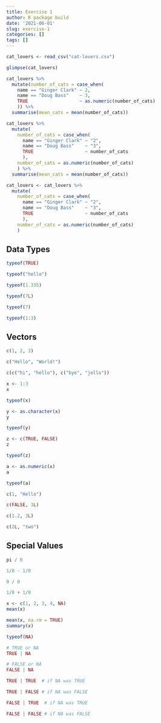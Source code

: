 ```yaml
---
title: Exercise 1
author: R package build
date: '2021-06-01'
slug: exercise-1
categories: []
tags: []
---
```


```r
cat_lovers <- read_csv("cat-lovers.csv")

glimpse(cat_lovers)

cat_lovers %>%
  mutate(number_of_cats = case_when(
    name == "Ginger Clark" ~ 2,
    name == "Doug Bass"    ~ 3,
    TRUE                   ~ as.numeric(number_of_cats)
    )) %>%
  summarise(mean_cats = mean(number_of_cats))

cat_lovers %>%
  mutate(
    number_of_cats = case_when(
      name == "Ginger Clark" ~ "2",
      name == "Doug Bass"    ~ "3",
      TRUE                   ~ number_of_cats
      ),
    number_of_cats = as.numeric(number_of_cats)
    ) %>%
  summarise(mean_cats = mean(number_of_cats))

cat_lovers <- cat_lovers %>%
  mutate(
    number_of_cats = case_when(
      name == "Ginger Clark" ~ "2",
      name == "Doug Bass"    ~ "3",
      TRUE                   ~ number_of_cats
      ),
    number_of_cats = as.numeric(number_of_cats)
    )
```

## Data Types
```r
typeof(TRUE)

typeof("hello")

typeof(1.335)

typeof(7L)

typeof(7)

typeof(1:3)
```

## Vectors
```r
c(1, 2, 3)

c("Hello", "World!")

c(c("hi", "hello"), c("bye", "jello"))

x <- 1:3
x

typeof(x)

y <- as.character(x)
y

typeof(y)

z <- c(TRUE, FALSE)
z

typeof(z)

a <- as.numeric(x)
a

typeof(a)

c(1, "Hello")

c(FALSE, 3L)

c(1.2, 3L)

c(2L, "two")
```

## Special Values
```r
pi / 0

1/0 - 1/0

0 / 0

1/0 + 1/0

x <- c(1, 2, 3, 4, NA)
mean(x)

mean(x, na.rm = TRUE)
summary(x)

typeof(NA)

# TRUE or NA
TRUE | NA

# FALSE or NA
FALSE | NA

TRUE | TRUE  # if NA was TRUE

TRUE | FALSE # if NA was FALSE

FALSE | TRUE  # if NA was TRUE

FALSE | FALSE # if NA was FALSE
```


